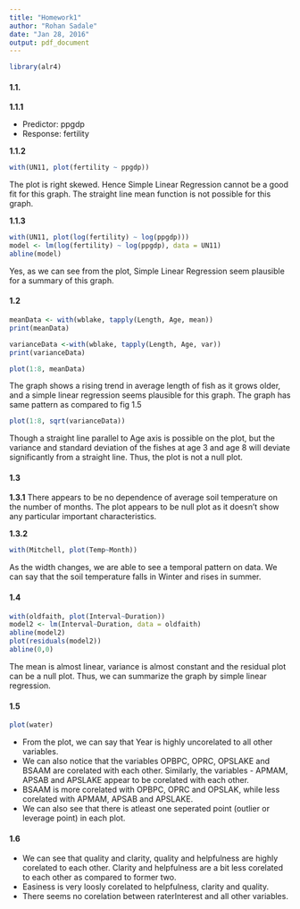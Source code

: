 ```yaml
---
title: "Homework1"
author: "Rohan Sadale"
date: "Jan 28, 2016"
output: pdf_document
---
```

```r
library(alr4)

```


#### 1.1.

**1.1.1**

* Predictor: ppgdp
* Response: fertility


**1.1.2**

```r
with(UN11, plot(fertility ~ ppgdp))
```


The plot is right skewed. Hence Simple Linear Regression cannot be a good fit for this graph. The straight line mean function is not possible for this graph.


**1.1.3**

```r
with(UN11, plot(log(fertility) ~ log(ppgdp)))
model <- lm(log(fertility) ~ log(ppgdp), data = UN11)
abline(model)
```


Yes, as we can see from the plot, Simple Linear Regression seem plausible for a summary of this graph.


#### 1.2

```r
meanData <- with(wblake, tapply(Length, Age, mean))
print(meanData)

varianceData <-with(wblake, tapply(Length, Age, var))
print(varianceData)

plot(1:8, meanData)
```


The graph shows a rising trend in average length of fish as it grows older, and a simple linear regression seems plausible for this graph. The graph has same pattern as compared to fig 1.5 


```r
plot(1:8, sqrt(varianceData))
```


Though a straight line parallel to Age axis is possible on the plot, but the variance and standard deviation of the fishes at age 3 and age 8 will deviate significantly from a straight line. Thus, the plot is not a null plot.



#### 1.3

**1.3.1**
There appears to be no dependence of average soil temperature on the number of months. The plot appears to be null plot as it doesn't show any particular important characteristics.


**1.3.2**
```r
with(Mitchell, plot(Temp~Month))
```


As the width changes, we are able to see a temporal pattern on data. We can say that the soil temperature falls in Winter and rises in summer.


#### 1.4

```r
with(oldfaith, plot(Interval~Duration))
model2 <- lm(Interval~Duration, data = oldfaith)
abline(model2)
plot(residuals(model2))
abline(0,0)
```

The mean is almost linear, variance is almost constant and the residual plot can be a null plot. Thus, we can summarize the graph by simple linear regression.


#### 1.5

```r
plot(water)
```

* From the plot, we can say that Year is highly uncorelated to all other variables. 
* We can also notice that the variables OPBPC, OPRC, OPSLAKE and BSAAM are corelated with each other. Similarly, the variables - APMAM, APSAB and APSLAKE appear to be corelated with each other.
* BSAAM is more corelated with OPBPC, OPRC and OPSLAK, while less corelated with APMAM, APSAB and APSLAKE.
* We can also see that there is atleast one seperated point (outlier or leverage point) in each plot.

#### 1.6

* We can see that quality and clarity, quality and helpfulness are highly corelated to each other. Clarity and helpfulness are a bit less corelated to each other as compared to former two.
* Easiness is very loosly corelated to helpfulness, clarity and quality. 
* There seems no corelation between raterInterest and all other variables.